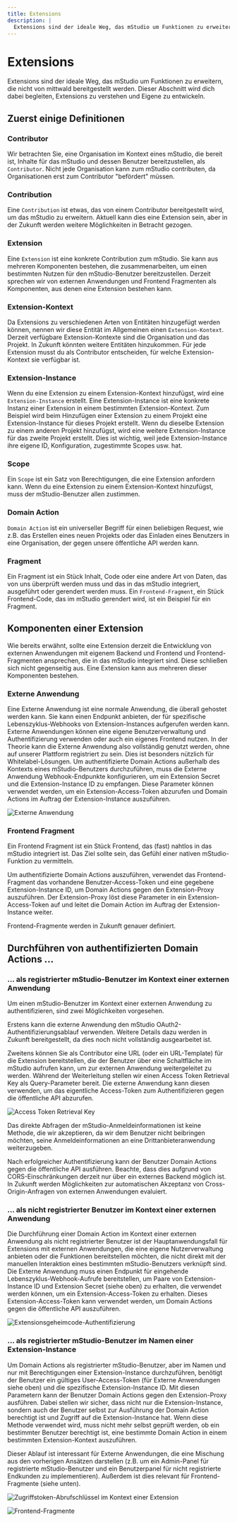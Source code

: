 ```yaml
---
title: Extensions
description: |
  Extensions sind der ideale Weg, das mStudio um Funktionen zu erweitern, die nicht von mittwald bereitgestellt werden. Dieser Abschnitt wird dich dabei begleiten, Extensions zu verstehen und Eigene zu entwickeln.
---
```


# Extensions

Extensions sind der ideale Weg, das mStudio um Funktionen zu erweitern, die nicht von mittwald bereitgestellt werden. Dieser Abschnitt wird dich dabei begleiten, Extensions zu verstehen und Eigene zu entwickeln.

## Zuerst einige Definitionen

### Contributor

Wir betrachten Sie, eine Organisation im Kontext eines mStudio, die bereit ist, Inhalte für das mStudio und dessen Benutzer bereitzustellen, als `Contributor`. Nicht jede Organisation kann zum mStudio contributen, da Organisationen erst zum Contributor "befördert" müssen.

### Contribution

Eine `Contribution` ist etwas, das von einem Contributor bereitgestellt wird, um das mStudio zu erweitern. Aktuell kann dies eine Extension sein, aber in der Zukunft werden weitere Möglichkeiten in Betracht gezogen.

### Extension

Eine `Extension` ist eine konkrete Contribution zum mStudio. Sie kann aus mehreren Komponenten bestehen, die zusammenarbeiten, um einen bestimmten Nutzen für den mStudio-Benutzer bereitzustellen. Derzeit sprechen wir von externen Anwendungen und Frontend Fragmenten als Komponenten, aus denen eine Extension bestehen kann.

### Extension-Kontext

Da Extensions zu verschiedenen Arten von Entitäten hinzugefügt werden können, nennen wir diese Entität im Allgemeinen einen `Extension-Kontext`. Derzeit verfügbare Extension-Kontexte sind die Organisation und das Projekt. In Zukunft könnten weitere Entitäten hinzukommen. Für jede Extension musst du als Contributor entscheiden, für welche Extension-Kontext sie verfügbar ist.

### Extension-Instance

Wenn du eine Extension zu einem Extension-Kontext hinzufügst, wird eine `Extension-Instance` erstellt. Eine Extension-Instance ist eine konkrete Instanz einer Extension in einem bestimmten Extension-Kontext. Zum Beispiel wird beim Hinzufügen einer Extension zu einem Projekt eine Extension-Instance für dieses Projekt erstellt. Wenn du dieselbe Extension zu einem anderen Projekt hinzufügst, wird eine weitere Extension-Instance für das zweite Projekt erstellt. Dies ist wichtig, weil jede Extension-Instance ihre eigene ID, Konfiguration, zugestimmte Scopes usw. hat.

### Scope

Ein `Scope` ist ein Satz von Berechtigungen, die eine Extension anfordern kann. Wenn du eine Extension zu einem Extension-Kontext hinzufügst, muss der mStudio-Benutzer allen zustimmen.

### Domain Action

`Domain Action` ist ein universeller Begriff für einen beliebigen Request, wie z.B. das Erstellen eines neuen Projekts oder das Einladen eines Benutzers in eine Organisation, der gegen unsere öffentliche API werden kann.

### Fragment

Ein Fragment ist ein Stück Inhalt, Code oder eine andere Art von Daten, das von uns überprüft werden muss und das in das mStudio integriert, ausgeführt oder gerendert werden muss. Ein `Frontend-Fragment`, ein Stück Frontend-Code, das im mStudio gerendert wird, ist ein Beispiel für ein Fragment.

## Komponenten einer Extension

Wie bereits erwähnt, sollte eine Extension derzeit die Entwicklung von externen Anwendungen mit eigenem Backend und Frontend und Frontend-Fragmenten ansprechen, die in das mStudio integriert sind. Diese schließen sich nicht gegenseitig aus. Eine Extension kann aus mehreren dieser Komponenten bestehen.

### Externe Anwendung

Eine Externe Anwendung ist eine normale Anwendung, die überall gehostet werden kann. Sie kann einen Endpunkt anbieten, der für spezifische Lebenszyklus-Webhooks von Extension-Instances aufgerufen werden kann. Externe Anwendungen können eine eigene Benutzerverwaltung und Authentifizierung verwenden oder auch ein eigenes Frontend nutzen. In der Theorie kann die Externe Anwendung also vollständig genutzt werden, ohne auf unserer Plattform registriert zu sein. Dies ist besonders nützlich für Whitelabel-Lösungen. Um authentifizierte Domain Actions außerhalb des Kontexts eines mStudio-Benutzers durchzuführen, muss die Externe Anwendung Webhook-Endpunkte konfigurieren, um ein Extension Secret und die Extension-Instance ID zu empfangen. Diese Parameter können verwendet werden, um ein Extension-Access-Token abzurufen und Domain Actions im Auftrag der Extension-Instance auszuführen.

![Externe Anwendung](../../../../../resources/contributing/extensions/external-application.png)

### Frontend Fragment

Ein Frontend Fragment ist ein Stück Frontend, das (fast) nahtlos in das mStudio integriert ist. Das Ziel sollte sein, das Gefühl einer nativen mStudio-Funktion zu vermitteln.

Um authentifizierte Domain Actions auszuführen, verwendet das Frontend-Fragment das vorhandene Benutzer-Access-Token und eine gegebene Extension-Instance ID, um Domain Actions gegen den Extension-Proxy auszuführen. Der Extension-Proxy löst diese Parameter in ein Extension-Access-Token auf und leitet die Domain Action im Auftrag der Extension-Instance weiter.

Frontend-Fragmente werden in Zukunft genauer definiert.

## Durchführen von authentifizierten Domain Actions ...

### ... als registrierter mStudio-Benutzer im Kontext einer externen Anwendung

Um einen mStudio-Benutzer im Kontext einer externen Anwendung zu authentifizieren, sind zwei Möglichkeiten vorgesehen.

Erstens kann die externe Anwendung den mStudio OAuth2-Authentifizierungsablauf verwenden. Weitere Details dazu werden in Zukunft bereitgestellt, da dies noch nicht vollständig ausgearbeitet ist.

Zweitens können Sie als Contributor eine URL (oder ein URL-Template) für die Extension bereitstellen, die der Benutzer über eine Schaltfläche im mStudio aufrufen kann, um zur externen Anwendung weitergeleitet zu werden. Während der Weiterleitung stellen wir einen Access Token Retrieval Key als Query-Parameter bereit. Die externe Anwendung kann diesen verwenden, um das eigentliche Access-Token zum Authentifizieren gegen die öffentliche API abzurufen.

![Access Token Retrieval Key](../../../../../resources/contributing/extensions/access-token-retrieval-key.png)

Das direkte Abfragen der mStudio-Anmeldeinformationen ist keine Methode, die wir akzeptieren, da wir dem Benutzer nicht beibringen möchten, seine Anmeldeinformationen an eine Drittanbieteranwendung weiterzugeben.

Nach erfolgreicher Authentifizierung kann der Benutzer Domain Actions gegen die öffentliche API ausführen. Beachte, dass dies aufgrund von CORS-Einschränkungen derzeit nur über ein externes Backend möglich ist. In Zukunft werden Möglichkeiten zur automatischen Akzeptanz von Cross-Origin-Anfragen von externen Anwendungen evaluiert.

### ... als nicht registrierter Benutzer im Kontext einer externen Anwendung

Die Durchführung einer Domain Action im Kontext einer externen Anwendung als nicht registrierter Benutzer ist der Hauptanwendungsfall für Extensions mit externen Anwendungen, die eine eigene Nutzerverwaltung anbieten oder die Funktionen bereitstellen möchten, die nicht direkt mit der manuellen Interaktion eines bestimmten mStudio-Benutzers verknüpft sind. Die Externe Anwendung muss einen Endpunkt für eingehende Lebenszyklus-Webhook-Aufrufe bereitstellen, um Paare von Extension-Instance ID und Extension Secret (siehe oben) zu erhalten, die verwendet werden können, um ein Extension-Access-Token zu erhalten. Dieses Extension-Access-Token kann verwendet werden, um Domain Actions gegen die öffentliche API auszuführen.

![Extensionsgeheimcode-Authentifizierung](../../../../../resources/contributing/extensions/extension-secret-authentication.png)

### ... als registrierter mStudio-Benutzer im Namen einer Extension-Instance

Um Domain Actions als registrierter mStudio-Benutzer, aber im Namen und nur mit Berechtigungen einer Extension-Instance durchzuführen, benötigt der Benutzer ein gültiges User-Access-Token (für Externe Anwendungen siehe oben) und die spezifische Extension-Instance ID. Mit diesen Parametern kann der Benutzer Domain Actions gegen den Extension-Proxy ausführen. Dabei stellen wir sicher, dass nicht nur die Extension-Instance, sondern auch der Benutzer selbst zur Ausführung der Domain Action berechtigt ist und Zugriff auf die Extension-Instance hat. Wenn diese Methode verwendet wird, muss nicht mehr selbst geprüft werden, ob ein bestimmter Benutzer berechtigt ist, eine bestimmte Domain Action in einem bestimmten Extension-Kontext auszuführen.

Dieser Ablauf ist interessant für Externe Anwendungen, die eine Mischung aus den vorherigen Ansätzen darstellen (z.B. um ein Admin-Panel für registrierte mStudio-Benutzer und ein Benutzerpanel für nicht registrierte Endkunden zu implementieren). Außerdem ist dies relevant für Frontend-Fragmente (siehe unten).

![Zugriffstoken-Abrufschlüssel im Kontext einer Extension](../../../../../resources/contributing/extensions/access-token-retrieval-key-extension.png)

![Frontend-Fragmente](../../../../../resources/contributing/extensions/frontend-fragment.png)
